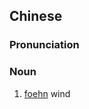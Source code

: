 {{also|焚风}}
==Chinese==
{{zh-forms|s=焚风}}
{{wikipedia|lang=zh|sc=Hani}}

===Pronunciation===
{{zh-pron
|m=fénfēng
|cat=n
}}

===Noun===
{{zh-noun}}

# [[foehn]] wind